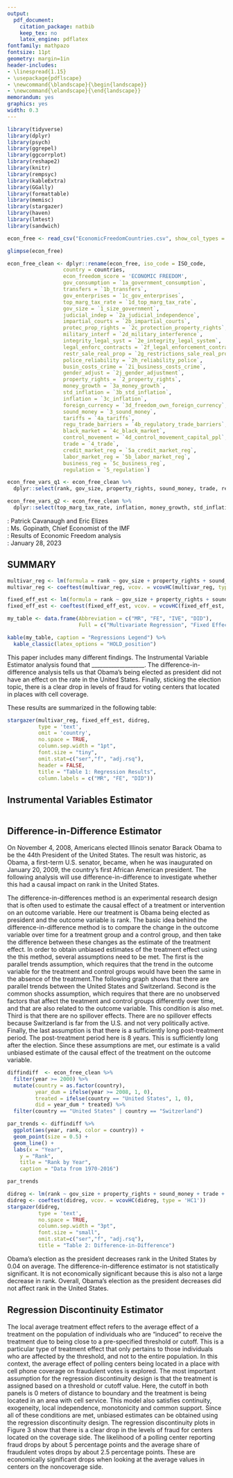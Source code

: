 ```yaml
---
output:
  pdf_document:
    citation_package: natbib
    keep_tex: no
    latex_engine: pdflatex
fontfamily: mathpazo
fontsize: 11pt
geometry: margin=1in
header-includes: 
- \linespread{1.15}
- \usepackage{pdflscape}
- \newcommand{\blandscape}{\begin{landscape}}
- \newcommand{\elandscape}{\end{landscape}}
memorandum: yes
graphics: yes
width: 0.3
---
```


```r
library(tidyverse)
library(dplyr)
library(psych)
library(ggrepel)
library(ggcorrplot)
library(reshape2)
library(knitr)
library(rempsyc)
library(kableExtra)
library(GGally)
library(formattable)
library(memisc)
library(stargazer)
library(haven)
library(lmtest)
library(sandwich)
```

```r
econ_free <- read_csv("EconomicFreedomCountries.csv", show_col_types = FALSE)
```

```r
glimpse(econ_free)
```

```r
econ_free_clean <- dplyr::rename(econ_free, iso_code = ISO_code,
                  country = countries,
                  econ_freedom_score = 'ECONOMIC FREEDOM',
                  gov_consumption = `1a_government_consumption`,
                  transfers = `1b_transfers`,
                  gov_enterprises = `1c_gov_enterprises`,
                  top_marg_tax_rate = `1d_top_marg_tax_rate`,
                  gov_size = `1_size_government`,
                  judicial_indep = `2a_judicial_independence`,
                  impartial_courts = `2b_impartial_courts`,
                  protec_prop_rights = `2c_protection_property_rights`,
                  military_interf = `2d_military_interference`,
                  integrity_legal_syst = `2e_integrity_legal_system`, 
                  legal_enforc_contracts = `2f_legal_enforcement_contracts`,
                  restr_sale_real_prop = `2g_restrictions_sale_real_property`,
                  police_reliability = `2h_reliability_police`,
                  busin_costs_crime = `2i_business_costs_crime`,
                  gender_adjust = `2j_gender_adjustment`,
                  property_rights = `2_property_rights`,
                  money_growth = `3a_money_growth`,
                  std_inflation = `3b_std_inflation`,
                  inflation = `3c_inflation`,
                  foreign_currency = `3d_freedom_own_foreign_currency`,
                  sound_money = `3_sound_money`,
                  tariffs = `4a_tariffs`,
                  regu_trade_barriers = `4b_regulatory_trade_barriers`,
                  black_market = `4c_black_market`,
                  control_movement = `4d_control_movement_capital_ppl`,
                  trade = `4_trade`,
                  credit_market_reg = `5a_credit_market_reg`,
                  labor_market_reg = `5b_labor_market_reg`,
                  business_reg = `5c_business_reg`,
                  regulation = `5_regulation`)
```

```r
econ_free_vars_q1 <- econ_free_clean %>%
  dplyr::select(rank, gov_size, property_rights, sound_money, trade, regulation)

econ_free_vars_q2 <- econ_free_clean %>%
  dplyr::select(top_marg_tax_rate, inflation, money_growth, std_inflation, regu_trade_barriers, business_reg)
```

\begin{center}\textbf{MEMORANDUM}\end{center}

\textbf{FROM}: Patrick Cavanaugh and Eric Elizes  
\textbf{TO}: Ms. Gopinath, Chief Economist of the IMF  
\textbf{SUBJECT}: Results of Economic Freedom analysis  
\textbf{DATE}: January 28, 2023

\par\noindent\rule{\textwidth}{0.4pt}

## SUMMARY 

```r
multivar_reg <- lm(formula = rank ~ gov_size + property_rights + sound_money + trade + regulation, data = econ_free_clean)
multivar_reg <- coeftest(multivar_reg, vcov. = vcovHC(multivar_reg, type = 'HC1'))

fixed_eff_est <- lm(formula = rank ~ gov_size + property_rights + sound_money + trade + regulation + country , data = econ_free_clean)
fixed_eff_est <- coeftest(fixed_eff_est, vcov. = vcovHC(fixed_eff_est, type = 'HC1'))
```

```r
my_table <- data.frame(Abbreviation = c("MR", "FE", "IVE", "DID"),
                       Full = c("Multivariate Regression", "Fixed Effects Estimator", "Instrumental Variable Estimator", "Difference-in-Difference"))

kable(my_table, caption = "Regressions Legend") %>%
  kable_classic(latex_options = "HOLD_position")
```

This paper includes many different findings. The Instrumental Variable Estimator analysis found that ___________________. The difference-in-difference analysis tells us that Obama's being elected as president did not have an effect on the rate in the United States. Finally, sticking the election topic, there is a clear drop in levels of fraud for voting centers that located in places with cell coverage.

These results are summarized in the following table:

\newpage
\blandscape

```r
stargazer(multivar_reg, fixed_eff_est, didreg,
          type = 'text',
          omit = 'country',
          no.space = TRUE,
          column.sep.width = "1pt",
          font.size = "tiny",
          omit.stat=c("ser","f", "adj.rsq"),
          header = FALSE,
          title = "Table 1: Regression Results",
          column.labels = c("MR", "FE", "DID"))
```

\elandscape
\newpage

## Instrumental Variables Estimator

```r

```



## Difference-in-Difference Estimator

On November 4, 2008, Americans elected Illinois senator Barack Obama to be the 44th President of the United States. The result was historic, as Obama, a first-term U.S. senator, became, when he was inaugurated on January 20, 2009, the country’s first African American president. The following analysis will use difference-in-difference to investigate whether this had a causal impact on rank in the United States.

The difference-in-differences method is an experimental research design that is often used to estimate the causal effect of a treatment or intervention on an outcome variable. Here our treatment is Obama being elected as president and the outcome variable is rank. The basic idea behind the difference-in-difference method is to compare the change in the outcome variable over time for a treatment group and a control group, and then take the difference between these changes as the estimate of the treatment effect. In order to obtain unbiased estimates of the treatment effect using the this method, several assumptions need to be met. The first is the parallel trends assumption, which requires that the trend in the outcome variable for the treatment and control groups would have been the same in the absence of the treatment.The following graph shows that there are parallel trends between the United States and Switzerland. Second is the common shocks assumption, which requires that there are no unobserved factors that affect the treatment and control groups differently over time, and that are also related to the outcome variable. This condition is also met. Third is that there are no spillover effects. There are no spillover effects because Switzerland is far from the U.S. and not very politically active. Finally, the last assumption is that there is a sufficiently long post-treatment period. The post-treatment period here is 8 years. This is sufficiently long after the election. Since these assumptions are met, our estimate is a valid unbiased estimate of the causal effect of the treatment on the outcome variable.

```r
diffindiff  <- econ_free_clean %>%
  filter(year >= 2000) %>%
  mutate(country = as.factor(country),
         year_dum = ifelse(year >= 2008, 1, 0),
         treated = ifelse(country == "United States", 1, 0),
         did = year_dum * treated) %>%
  filter(country == "United States" | country == "Switzerland")

par_trends <- diffindiff %>%
  ggplot(aes(year, rank, color = country)) + 
  geom_point(size = 0.5) + 
  geom_line() + 
  labs(x = "Year", 
    y = "Rank",
    title = "Rank by Year",
    caption = "Data from 1970-2016")

par_trends

didreg <- lm(rank ~ gov_size + property_rights + sound_money + trade + regulation + treated + year_dum + did, data = diffindiff)
didreg <- coeftest(didreg, vcov. = vcovHC(didreg, type = 'HC1'))
stargazer(didreg,
          type = 'text',
          no.space = TRUE,
          column.sep.width = "3pt",
          font.size = "small",
          omit.stat=c("ser","f", "adj.rsq"),
          title = "Table 2: Difference-in-Difference")
```

Obama's election as the president decreases rank in the United States by 0.04 on average. The difference-in-difference estimator is not statistically significant. It is not economically significant because this is also not a large decrease in rank. Overall, Obama's election as the president decreases did not affect rank in the United States.

## Regression Discontinuity Estimator

The local average treatment effect refers to the average effect of a treatment on the population of individuals who are "induced" to receive the treatment due to being close to a pre-specified threshold or cutoff. This is a particular type of treatment effect that only pertains to those individuals who are affected by the threshold, and not to the entire population. In this context, the average effect of polling centers being located in a place with cell phone coverage on fraudulent votes is explored. The most important assumption for the regression discontinuity design is that the treatment is assigned based on a threshold or cutoff value. Here, the cutoff in both panels is 0 meters of distance to boundary and the treatment is being located in an area with cell service. This model also satisfies continuity, exogeneity, local independence, monotonicity and common support. Since all of these conditions are met, unbiased estimates can be obtained using the regression discontinuity design. The regression discontinuity plots in Figure 3 show that there is a clear drop in the levels of fraud for centers located on the coverage side. The likelihood of a polling center reporting fraud drops by about 5 percentage points and the average share of fraudulent votes drops by about 2.5 percentage points. These are economically significant drops when looking at the average values in centers on the noncoverage side.

